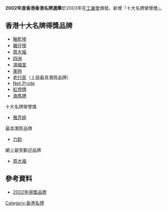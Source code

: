 {{copyedit|time=2013-09-23T14:09:12+00:00}}
{{unreferenced|time=2013-09-23T14:09:12+00:00}}
{{香港名牌選舉}}
'''2002年度香港香港名牌選舉'''於2003年在[[工展會|工展會]]頒發。新增「十大名牌榮譽獎」。

== 香港十大名牌得獎品牌 ==
* [[駱駝嘜|駱駝嘜]]
* [[雞仔嘜|雞仔嘜]]
* [[周大福|周大福]]
* [[四洲_(品牌)|四洲]]
* [[鴻福堂|鴻福堂]]
* [[美時|美時]]
* [[老行家|老行家]]（上屆最具潛質品牌）
* [[Neil_Pryde|Neil Pryde]]
* [[紅燈牌|紅燈牌]]
* [[海馬牌|海馬牌]]

;十大名牌榮譽獎
* [[雅芳婷|雅芳婷]]

;最具潛質品牌
* [[力勁|力勁]]

;網上最受歡迎品牌
* [[周大福|周大福]]

== 參考資料 ==
*[https://www.hkbrand.org/tc/menu/17/awardees?year=2002 2002年得獎品牌] {{Wayback|url=https://www.hkbrand.org/tc/menu/17/awardees?year=2002 |date=20211208214158 }}

[[Category:香港名牌|Category:香港名牌]]